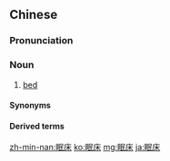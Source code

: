 {{also|眠牀}}
==Chinese==
{{zh-forms|t2=眠牀}}

===Pronunciation===
{{zh-pron
|m=miánchuáng
|c=min4 cong4
|h=pfs=mìn-chhòng
|md=mìng-chòng
|mn=xm,qz,zz,tp,kh,lk,sx,yl,tn,km,mg,hc,tc:bîn-chhn̂g/xm,tn,lk:mn̂g-chhn̂g/tp:mî-chhn̂g/zz:bûn-chhn̂g
|mn_note=bîn-chhn̂g - common
|mn-t=ming5 ceng5
|w=3mi zaan
|cat=n
}}

===Noun===
{{zh-noun}}

# {{lb|zh|literary|Hakka|Min|Wu}} [[bed]] {{zh-mw|md:架}}

====Synonyms====
{{zh-dial|床}}

====Derived terms====
{{zh-der|眠床頭|眠床墘|眠床囝|眠床下|眠床枋|上踏枋，上眠床，無洗跤睏中央|眠床刀|眠床尾|眠床肚|眠床頂|算命先生半路亡，木匠先生無眠床|眠床緣|眠床跤|眠床被|眠床頂|眠床枋}}

{{zh-cat|Furniture}}

[[zh-min-nan:眠床]]
[[ko:眠床]]
[[mg:眠床]]
[[ja:眠床]]